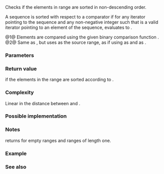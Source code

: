 {{cpp/ranges/title|is_sorted}}
{{cpp/algorithm/ranges/navbar}}
{{dcl begin}}
{{dcl header|algorithm}}
{{dcl h|Call signature}}
{{dcl|num=1|since=c++20|1=
template&lt; std::forward_iterator I, std::sentinel_for&lt;I&gt; S,
          class Proj = std::identity,
          std::indirect_strict_weak_order&lt;std::projected&lt;I, Proj&gt;&gt;
              Comp = ranges::less &gt;
constexpr bool
    is_sorted( I first, S last, Comp comp = {}, Proj proj = {} );
}}
{{dcl|num=2|since=c++20|1=
template&lt; ranges::forward_range R, class Proj = std::identity,
          std::indirect_strict_weak_order&lt;
              std::projected&lt;ranges::iterator_t&lt;R&gt;, Proj&gt;&gt;
                  Comp = ranges::less &gt;
constexpr bool
    is_sorted( R&amp;&amp; r, Comp comp = {}, Proj proj = {} );
}}
{{dcl end}}

Checks if the elements in range {{range|first|last}} are sorted in non-descending order.

A sequence is sorted with respect to a comparator {{c|comp}} if for any iterator {{tt|it}} pointing to the sequence and any non-negative integer {{tt|n}} such that {{tt|it + n}} is a valid iterator pointing to an element of the sequence, {{c|std::invoke(comp, std::invoke(proj, *(it + n)), std::invoke(proj, *it))}} evaluates to {{c|false}}.

@1@ Elements are compared using the given binary comparison function {{c|comp}}.
@2@ Same as {{v|1}}, but uses {{c|r}} as the source range, as if using {{c|ranges::begin(r)}} as {{c|first}} and {{c|ranges::end(r)}} as {{c|last}}.

{{cpp/ranges/niebloid}}

===Parameters===
{{par begin}}
{{par|first, last|iterator-sentinel defining the range to check if it is sorted}}
{{par|r|the range to check if it is sorted}}
{{par|comp|comparison function to apply to the projected elements}}
{{par|proj|projection to apply to the elements}}
{{par end}}

===Return value===
{{c|true}} if the elements in the range are sorted according to {{tt|comp}}.

===Complexity===
Linear in the distance between {{c|first}} and {{c|last}}.

===Possible implementation===
{{eq fun
|1=
struct is_sorted_fn
{
    template&lt;std::forward_iterator I, std::sentinel_for&lt;I&gt; S,
             class Proj = std::identity,
             std::indirect_strict_weak_order&lt;std::projected&lt;I, Proj&gt;&gt;
                 Comp = ranges::less&gt;
    constexpr bool operator()(I first, S last, Comp comp = {}, Proj proj = {}) const
    {
        return ranges::is_sorted_until(first, last, comp, proj) == last;
    }
  
    template&lt;ranges::forward_range R, class Proj = std::identity,
             std::indirect_strict_weak_order&lt;
                 std::projected&lt;ranges::iterator_t&lt;R&gt;, Proj&gt;&gt;
                     Comp = ranges::less&gt;
    constexpr bool operator()(R&amp;&amp; r, Comp comp = {}, Proj proj = {}) const
    {
        return (*this)(ranges::begin(r), ranges::end(r), std::ref(comp), std::ref(proj));
    }
};

inline constexpr is_sorted_fn is_sorted;
}}

===Notes===
{{tt|ranges::is_sorted}} returns {{c|true}} for empty ranges and ranges of length one.

===Example===
{{example
|code=
#include &lt;algorithm&gt;
#include &lt;array&gt;
#include &lt;functional&gt;
#include &lt;iostream&gt;
#include &lt;iterator&gt;

int main()
{
    namespace ranges = std::ranges;

    std::array digits {3, 1, 4, 1, 5};

    ranges::copy(digits, std::ostream_iterator&lt;int&gt;(std::cout, " "));
    ranges::is_sorted(digits)
        ? std::cout &lt;&lt; ": sorted\n"
        : std::cout &lt;&lt; ": not sorted\n";

    ranges::sort(digits);

    ranges::copy(digits, std::ostream_iterator&lt;int&gt;(std::cout, " "));
    ranges::is_sorted(ranges::begin(digits), ranges::end(digits))
        ? std::cout &lt;&lt; ": sorted\n"
        : std::cout &lt;&lt; ": not sorted\n";

    ranges::reverse(digits);

    ranges::copy(digits, std::ostream_iterator&lt;int&gt;(std::cout, " "));
    ranges::is_sorted(digits, ranges::greater {})
        ? std::cout &lt;&lt; ": sorted (with 'greater')\n"
        : std::cout &lt;&lt; ": not sorted\n";
}
|output=
3 1 4 1 5 : not sorted
1 1 3 4 5 : sorted
5 4 3 1 1 : sorted (with 'greater')
}}

===See also===
{{dsc begin}}
{{dsc inc|cpp/algorithm/ranges/dsc is_sorted_until}}
{{dsc inc|cpp/algorithm/dsc is_sorted}}
{{dsc end}}

{{langlinks|de|es|fr|it|ja|pt|ru|zh}}